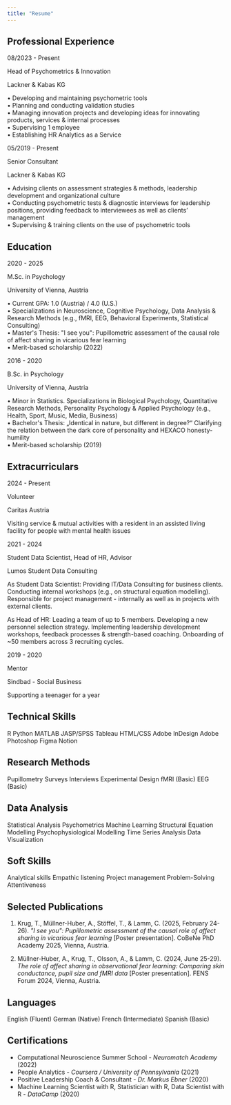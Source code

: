```yaml
---
title: "Resume"
---
```


## Professional Experience

<div class="timeline">
  <div class="timeline-item">
    <p class="timeline-date">08/2023 - Present</p>
    <p class="timeline-title">Head of Psychometrics & Innovation</p>
    <p class="timeline-subtitle">Lackner & Kabas KG</p>
    <p>
      &bull; Developing and maintaining psychometric tools <br />
      &bull; Planning and conducting validation studies <br />
      &bull; Managing innovation projects and developing ideas for innovating products, services & internal processes <br />
      &bull; Supervising 1 employee <br />
      &bull; Establishing HR Analytics as a Service
    </p>
  </div>
  
  <div class="timeline-item">
    <p class="timeline-date">05/2019 - Present</p>
    <p class="timeline-title">Senior Consultant</p>
    <p class="timeline-subtitle">Lackner & Kabas KG</p>
    <p>
      &bull; Advising clients on assessment strategies & methods, leadership development and organizational culture <br />
      &bull; Conducting psychometric tests & diagnostic interviews for leadership positions, providing feedback to interviewees as well as clients’ management <br />
      &bull; Supervising & training clients on the use of psychometric tools 
    </p>
  </div>
  
</div>

## Education

<div class="timeline">
  <div class="timeline-item">
    <p class="timeline-date">2020 - 2025</p>
    <p class="timeline-title">M.Sc. in Psychology</p>
    <p class="timeline-subtitle">University of Vienna, Austria</p>
    <p>
      &bull; Current GPA: 1.0 (Austria) / 4.0 (U.S.) <br />
      &bull; Specializations in Neuroscience, Cognitive Psychology, Data Analysis & Research Methods (e.g., fMRI, EEG, Behavioral Experiments, Statistical Consulting) <br />
      &bull; Master's Thesis: "I see you": Pupillometric assessment of the causal role of affect sharing in vicarious fear learning <br />
      &bull; Merit-based scholarship (2022)
    </p>
  </div>
  
  <div class="timeline-item">
    <p class="timeline-date">2016 - 2020</p>
    <p class="timeline-title">B.Sc. in Psychology</p>
    <p class="timeline-subtitle">University of Vienna, Austria</p>
    <p>
      &bull; Minor in Statistics. Specializations in Biological Psychology, Quantitative Research Methods, Personality Psychology & Applied Psychology (e.g., Health, Sport, Music, Media, Business)<br />
      &bull; Bachelor's Thesis: „Identical in nature, but different in degree?“ Clarifying the relation between the dark core of personality and HEXACO honesty-humility<br />
      &bull; Merit-based scholarship (2019)
    </p>
  </div>
</div>

## Extracurriculars

<div class="timeline">
  <div class="timeline-item">
    <p class="timeline-date">2024 - Present</p>
    <p class="timeline-title">Volunteer</p>
    <p class="timeline-subtitle">Caritas Austria</p>
    <p>Visiting service & mutual activities with a resident in an assisted living facility for people with mental health issues</p>
  </div>
  
  <div class="timeline-item">
    <p class="timeline-date">2021 - 2024</p>
    <p class="timeline-title">Student Data Scientist, Head of HR, Advisor</p>
    <p class="timeline-subtitle">Lumos Student Data Consulting</p>
    <p>As Student Data Scientist: Providing IT/Data Consulting for business clients. Conducting internal workshops (e.g., on structural equation modelling). Responsible for project management - internally as well as in projects with external clients.</p>
    <p>As Head of HR: Leading a team of up to 5 members. Developing a new personnel selection strategy. Implementing leadership development workshops, feedback processes & strength-based coaching. Onboarding of ~50 members across 3 recruiting cycles.</p>
  </div>

  <div class="timeline-item">
    <p class="timeline-date">2019 - 2020</p>
    <p class="timeline-title">Mentor</p>
    <p class="timeline-subtitle">Sindbad - Social Business</p>
    <p>Supporting a teenager for a year</p>
  </div>
</div>

## Technical Skills

<div class="tag-container">
  <span class="interest-tag">R</span>
  <span class="interest-tag">Python</span>
  <span class="interest-tag">MATLAB</span>
  <span class="interest-tag">JASP/SPSS</span>
  <span class="interest-tag">Tableau</span>
  <span class="interest-tag">HTML/CSS</span>
  <span class="interest-tag">Adobe InDesign</span>
  <span class="interest-tag">Adobe Photoshop</span>
  <span class="interest-tag">Figma</span>
  <span class="interest-tag">Notion</span>
</div>

## Research Methods

<div class="tag-container">
  <span class="interest-tag tag-research">Pupillometry</span>
  <span class="interest-tag tag-research">Surveys</span>
  <span class="interest-tag tag-research">Interviews</span>
  <span class="interest-tag tag-research">Experimental Design</span>
  <span class="interest-tag tag-research">fMRI (Basic)</span>
  <span class="interest-tag tag-research">EEG (Basic)</span>
</div>

## Data Analysis

<div class="tag-container">
  <span class="interest-tag tag-data">Statistical Analysis</span>
  <span class="interest-tag tag-data">Psychometrics</span>
  <span class="interest-tag tag-data">Machine Learning</span>
  <span class="interest-tag tag-data">Structural Equation Modelling</span>
  <span class="interest-tag tag-data">Psychophysiological Modelling</span>
  <span class="interest-tag tag-data">Time Series Analysis</span>
  <span class="interest-tag tag-data">Data Visualization</span>

</div>

## Soft Skills

<div class="tag-container">
  <span class="interest-tag tag-language">Analytical skills</span>
  <span class="interest-tag tag-language">Empathic listening</span>
  <span class="interest-tag tag-language">Project management</span>
  <span class="interest-tag tag-language">Problem-Solving</span>
  <span class="interest-tag tag-language">Attentiveness</span>


</div>

## Selected Publications

1. Krug, T., Müllner-Huber, A., Stöffel, T., & Lamm, C. (2025, February 24-26). *"I see you": Pupillometric assessment of the causal role of affect sharing in vicarious fear learning* [Poster presentation]. CoBeNe PhD Academy 2025, Vienna, Austria.

2. Müllner-Huber, A., Krug, T., Olsson, A., & Lamm, C. (2024, June 25-29). *The role of affect sharing in observational fear learning: Comparing skin conductance, pupil size and fMRI data* [Poster presentation]. FENS Forum 2024, Vienna, Austria.

## Languages

<div class="tag-container">
  <span class="interest-tag">English (Fluent)</span>
  <span class="interest-tag">German (Native)</span>
  <span class="interest-tag">French (Intermediate)</span>
  <span class="interest-tag">Spanish (Basic)</span>
</div>

## Certifications

- Computational Neuroscience Summer School - *Neuromatch Academy* (2022)
- People Analytics - *Coursera / University of Pennsylvania* (2021)
- Positive Leadership Coach & Consultant - *Dr. Markus Ebner* (2020)
- Machine Learning Scientist with R, Statistician with R, Data Scientist with R - *DataCamp* (2020)